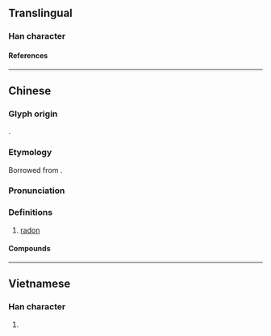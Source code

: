 {{also|氭}}
{{character info}}
==Translingual==

===Han character===
{{Han char|rn=84|rad=气|as=05|sn=9|four=80317|canj=ONHEY|ids=⿹气冬}}

====References====
{{Han ref|kx=0599.111|hdz=32011.050|uh=6C21}}

----

==Chinese==
{{zh-forms}}
{{elements|zh|Rn|砹|prev2=砈|At|鈁|next2=鍅|Fr}}

===Glyph origin===
{{Han etym}}
{{Han compound|气|c1=s|t1=gas|冬|c2=p|ls=psc|no_och2=1}}.

===Etymology===
Borrowed from {{bor|zh|en|radon|ra'''don'''}}.

===Pronunciation===
{{zh-pron
|m=dōng
|c=dung1
|mn=ml:tong
|w=1ton
|cat=n
}}

===Definitions===
{{zh-hanzi}}

# {{lb|zh|chemical element}} [[radon]]

====Compounds====
{{zh-der|氡氣}}

----

==Vietnamese==

===Han character===
{{vi-readings|rs=气05|reading=đông}}

# {{rfdef|vi|sort=气05}}

{{cln|vi|Han tu}}